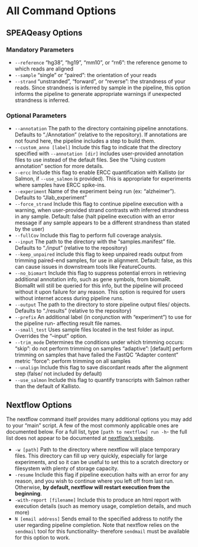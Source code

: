 # All Command Options {#command-opts}

## SPEAQeasy Options

### Mandatory Parameters

* `--reference`        "hg38", "hg19", "mm10", or "rn6": the reference genome to which reads are aligned
* `--sample`        "single" or "paired": the orientation of your reads
* `--strand`        "unstranded", "forward", or "reverse": the strandness of your reads. Since strandness is inferred by sample in the pipeline, this option informs the pipeline to generate appropriate warnings if unexpected strandness is inferred.

### Optional Parameters

* `--annotation`    The path to the directory containing pipeline annotations. Defaults to "./Annotation" (relative to the repository). If annotations are not found here, the pipeline includes a step to build them.
* `--custom_anno [label]` Include this flag to indicate that the directory specified with `--annotation [dir]` includes user-provided annotation files to use instead of the default files. See the "Using custom annotation" section for more details.
* `--ercc`            Include this flag to enable ERCC quantification with Kallisto (or Salmon, if `--use_salmon` is provided). This is appropriate for experiments where samples have ERCC spike-ins.
* `--experiment`    Name of the experiment being run (ex: "alzheimer"). Defaults to "Jlab_experiment"
* `--force_strand` Include this flag to continue pipeline execution with a warning, when user-provided strand contrasts with inferred strandness in any sample. Default: false (halt pipeline execution with an error message if any sample appears to be a different strandness than stated by the user)
* `--fullCov`        Include this flag to perform full coverage analysis.
* `--input`        The path to the directory with the "samples.manifest" file. Defaults to "./input" (relative to the repository)
* `--keep_unpaired` include this flag to keep unpaired reads output from trimming paired-end samples, for use in alignment. Default: false, as this can cause issues in downstream tools like FeatureCounts.
* `--no_biomart` Include this flag to suppress potential errors in retrieving additional annotation info, such as gene symbols, from biomaRt. BiomaRt will still be queried for this info, but the pipeline will proceed without it upon failure for any reason. This option is required for users without internet access during pipeline runs.
* `--output`  The path to the directory to store pipeline output files/ objects. Defaults to "./results" (relative to the repository)
* `--prefix`    An additional label (in conjunction with "experiment") to use for the pipeline run- affecting result file names.
* `--small_test`    Uses sample files located in the test folder as input. Overrides the "--input" option.
* `--trim_mode`  Determines the conditions under which trimming occurs:
                    "skip": do not perform trimming on samples
                    "adaptive": [default] perform trimming on samples that have failed the FastQC "Adapter content" metric
                    "force": perform trimming on all samples
* `--unalign`        Include this flag to save discordant reads after the alignment step (false/ not included by default)
* `--use_salmon`  Include this flag to quantify transcripts with Salmon rather than the default of Kallisto.

## Nextflow Options

The nextflow command itself provides many additional options you may add to your "main" script. A few of the most commonly applicable ones are documented below. For a full list, type `[path to nextflow] run -h`- the full list does not appear to be documented at [nextflow's website](https://www.nextflow.io/).

* `-w [path]` Path to the directory where nextflow will place temporary files. This directory can fill up very quickly, especially for large experiments, and so it can be useful to set this to a scratch directory or filesystem with plenty of storage capacity.
* `-resume` Include this flag if pipeline execution halts with an error for any reason, and you wish to continue where you left off from last run. Otherwise, **by default, nextflow will restart execution from the beginning**.
* `-with-report [filename]` Include this to produce an html report with execution details (such as memory usage, completion details, and much more)
* `N [email address]` Sends email to the specified address to notify the user regarding pipeline completion. Note that nextflow relies on the `sendmail` tool for this functionality- therefore `sendmail` must be available for this option to work.
